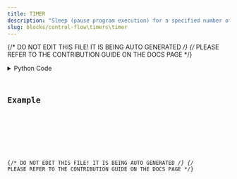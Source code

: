 ```yaml
---
title: TIMER
description: "Sleep (pause program execution) for a specified number of seconds."
slug: blocks/control-flow\timers\timer
---
```


{/* DO NOT EDIT THIS FILE! IT IS BEING AUTO GENERATED */}
{/* PLEASE REFER TO THE CONTRIBUTION GUIDE ON THE DOCS PAGE */}


<PythonDocsDisplay docstring={docstring} />
<details>
<summary>Python Code</summary>



<Code code={pythonCode} lang="py" wrap theme="dracula" />

[Find this Flojoy Block on GitHub](https://github.com/flojoy-ai/blocks/blob/main/blocks/CONTROL_FLOW\TIMERS\TIMER/TIMER.py)

</details>

## Example


<GetHelpWidget />


<AppDisplay app={app} blockName="TIMER" client:visible />


<Example />

{/* DO NOT EDIT THIS FILE! IT IS BEING AUTO GENERATED */}
{/* PLEASE REFER TO THE CONTRIBUTION GUIDE ON THE DOCS PAGE */}

